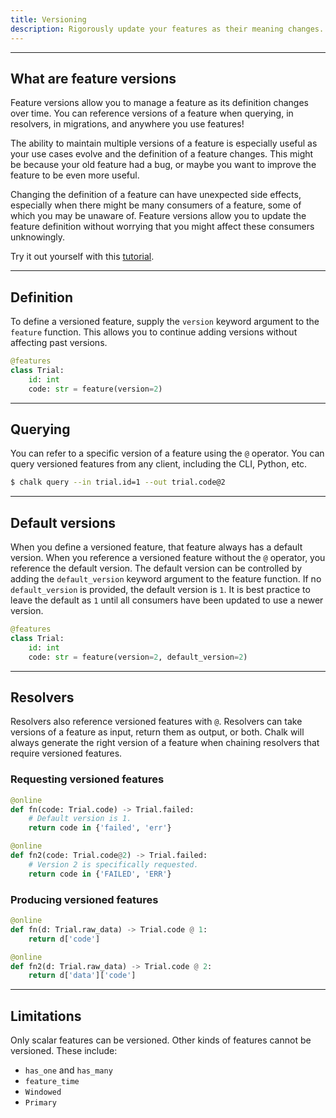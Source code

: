 ```yaml
---
title: Versioning
description: Rigorously update your features as their meaning changes.
---
```


---

## What are feature versions

Feature versions allow you to manage a feature as its
definition changes over time.  You can reference versions
of a feature when querying, in resolvers, in migrations,
and anywhere you use features!

The ability to maintain multiple versions of a feature is
especially useful as your use cases evolve and the definition
of a feature changes.  This might be because your old feature
had a bug, or maybe you want to improve the feature to be
even more useful.

Changing the definition of a feature can have unexpected
side effects, especially when there might be many consumers
of a feature, some of which you may be unaware of.
Feature versions allow you to update the feature definition
without worrying that you might affect these consumers
unknowingly.

Try it out yourself with this [tutorial](/docs/feature-version-tutorial).

---

## Definition

To define a versioned feature, supply the `version` keyword
argument to the `feature` function. This allows you to
continue adding versions without affecting past versions.

```python
@features
class Trial:
    id: int
    code: str = feature(version=2)
```

---

## Querying

You can refer to a specific version of a feature using the
`@` operator.  You can query versioned features from any client,
including the CLI, Python, etc.

```bash
$ chalk query --in trial.id=1 --out trial.code@2
```

---

## Default versions

When you define a versioned feature, that feature always
has a default version.  When you reference a versioned feature
without the `@` operator, you reference the default version.
The default version can be controlled by adding the
`default_version` keyword argument to the feature function.
If no `default_version` is provided, the default version is `1`.
It is best practice to leave the default as `1` until all
consumers have been updated to use a newer version.

```python
@features
class Trial:
    id: int
    code: str = feature(version=2, default_version=2)
```

---

## Resolvers

Resolvers also reference versioned features with `@`.
Resolvers can take versions of a feature as input, return
them as output, or both. Chalk will always generate the
right version of a feature when chaining resolvers that
require versioned features.

### Requesting versioned features

```python
@online
def fn(code: Trial.code) -> Trial.failed:
    # Default version is 1.
    return code in {'failed', 'err'}

@online
def fn2(code: Trial.code@2) -> Trial.failed:
    # Version 2 is specifically requested.
    return code in {'FAILED', 'ERR'}
```

### Producing versioned features

```python
@online
def fn(d: Trial.raw_data) -> Trial.code @ 1:
    return d['code']

@online
def fn2(d: Trial.raw_data) -> Trial.code @ 2:
    return d['data']['code']
```

---

## Limitations

Only scalar features can be versioned.  Other kinds of
features cannot be versioned. These include:
* `has_one` and `has_many`
* `feature_time` 
* `Windowed`
* `Primary`
